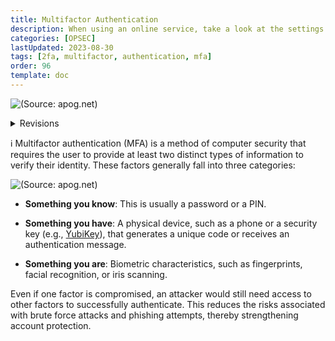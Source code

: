 ---
title: Multifactor Authentication
description: When using an online service, take a look at the settings! Use multifactor authentication whenever possible!
categories: [OPSEC]
lastUpdated: 2023-08-30
tags: [2fa, multifactor, authentication, mfa]
order: 96
template: doc
---

![(Source: apog.net)](../../../assets/opsec/multifactor_authentification/MFA.webp)

<details>
<summary>Revisions</summary>
Author | Date | Changes
--- | --- | ---
contactit.fr | 30/08/2023 | Initial push
</details>

:information_source: Multifactor authentication (MFA) is a method of computer security that requires the user to provide at least two distinct types of information to verify their identity. These factors generally fall into three categories:  

![(Source: apog.net)](../../../assets/opsec/multifactor_authentification/MFA-know.webp)

- **Something you know**: This is usually a password or a PIN.  

- **Something you have**: A physical device, such as a phone or a security key (e.g., <a href="https://www.yubico.com/la-cle-yubikey/?lang=fr" target="_blank">YubiKey</a>), that generates a unique code or receives an authentication message.  

- **Something you are**: Biometric characteristics, such as fingerprints, facial recognition, or iris scanning.  

Even if one factor is compromised, an attacker would still need access to other factors to successfully authenticate. This reduces the risks associated with brute force attacks and phishing attempts, thereby strengthening account protection.
